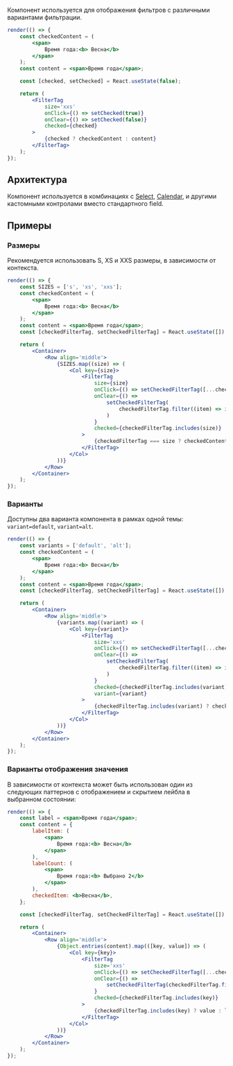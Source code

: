 
Компонент используется для отображения фильтров с различными вариантами фильтрации.

```jsx live
render(() => {
    const checkedContent = (
        <span>
            Время года:<b> Весна</b>
        </span>
    );
    const content = <span>Время года</span>;

    const [checked, setChecked] = React.useState(false);

    return (
        <FilterTag
            size='xxs'
            onClick={() => setChecked(true)}
            onClear={() => setChecked(false)}
            checked={checked}
        >
            {checked ? checkedContent : content}
        </FilterTag>
    );
});
```

## Архитектура

Компонент используется в комбинациях с [Select](/docs/компоненты-селекты-select--select), [Сalendar](/docs/компоненты-календари-calendar--calendar),
и другими кастомными контролами вместо стандартного field.

## Примеры

### Размеры

Рекомендуется использовать S, XS и XXS размеры, в зависимости от контекста.

```jsx live
render(() => {
    const SIZES = ['s', 'xs', 'xxs'];
    const checkedContent = (
        <span>
            Время года:<b> Весна</b>
        </span>
    );
    const content = <span>Время года</span>;
    const [checkedFilterTag, setCheckedFilterTag] = React.useState([]);

    return (
        <Container>
            <Row align='middle'>
                {SIZES.map((size) => (
                    <Col key={size}>
                        <FilterTag
                            size={size}
                            onClick={() => setCheckedFilterTag([...checkedFilterTag, size])}
                            onClear={() =>
                                setCheckedFilterTag(
                                    checkedFilterTag.filter((item) => item !== size),
                                )
                            }
                            checked={checkedFilterTag.includes(size)}
                        >
                            {checkedFilterTag === size ? checkedContent : content}
                        </FilterTag>
                    </Col>
                ))}
            </Row>
        </Container>
    );
});
```

### Варианты

Доступны два варианта компонента в рамках одной темы: `variant=default`, `variant=alt`.

```jsx live
render(() => {
    const variants = ['default', 'alt'];
    const checkedContent = (
        <span>
            Время года:<b> Весна</b>
        </span>
    );
    const content = <span>Время года</span>;
    const [checkedFilterTag, setCheckedFilterTag] = React.useState([]);

    return (
        <Container>
            <Row align='middle'>
                {variants.map((variant) => (
                    <Col key={variant}>
                        <FilterTag
                            size='xxs'
                            onClick={() => setCheckedFilterTag([...checkedFilterTag, variant])}
                            onClear={() =>
                                setCheckedFilterTag(
                                    checkedFilterTag.filter((item) => item !== variant),
                                )
                            }
                            checked={checkedFilterTag.includes(variant)}
                            variant={variant}
                        >
                            {checkedFilterTag.includes(variant) ? checkedContent : content}
                        </FilterTag>
                    </Col>
                ))}
            </Row>
        </Container>
    );
});
```

### Варианты отображения значения

В зависимости от контекста может быть использован один из следующих паттернов с отображением и скрытием лейбла в выбранном состоянии:

```jsx live
render(() => {
    const label = <span>Время года</span>;
    const content = {
        labelItem: (
            <span>
                Время года:<b> Весна</b>
            </span>
        ),
        labelCount: (
            <span>
                Время года:<b> Выбрано 2</b>
            </span>
        ),
        checkedItem: <b>Весна</b>,
    };

    const [checkedFilterTag, setCheckedFilterTag] = React.useState([]);

    return (
        <Container>
            <Row align='middle'>
                {Object.entries(content).map(([key, value]) => (
                    <Col key={key}>
                        <FilterTag
                            size='xxs'
                            onClick={() => setCheckedFilterTag([...checkedFilterTag, key])}
                            onClear={() =>
                                setCheckedFilterTag(checkedFilterTag.filter((item) => item !== key))
                            }
                            checked={checkedFilterTag.includes(key)}
                        >
                            {checkedFilterTag.includes(key) ? value : label}
                        </FilterTag>
                    </Col>
                ))}
            </Row>
        </Container>
    );
});
```
